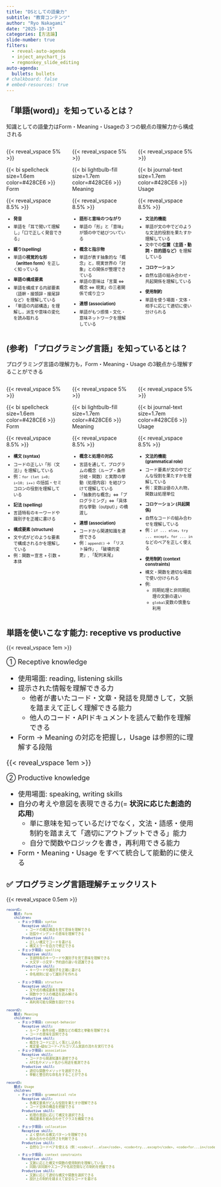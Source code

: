 ```yaml
---
title: "DSとしての語彙力"
subtitle: "教育コンテンツ"
author: "Ryo Nakagami"
date: "2025-10-15"
categories: [方法論]
slide-number: true
filters:
  - reveal-auto-agenda
  - inject_anychart_js
  - regmonkey_slide_editing
auto-agenda:
  bullets: bullets
# chalkboard: false
# embed-resources: true
---
```


## 「単語(word)」を知っているとは？
[知識としての語彙力はForm・Meaning・Usageの３つの観点の理解力から構成される]{.h2-submessage}

<!-- whole column start -->
:::::: {.columns} 

::::: {.column style="width: 33.3%; height:100%"}

{{< reveal_vspace 5% >}}

::::{.horizontal-keypoints-block style="height:75%;"}

:::{.block-header}

{{< bi spellcheck size=1.6em color=#428CE6 >}} Form
:::

{{< reveal_vspace 8.5% >}}

:::{.block .checkmark style="font-size:0.8em; padding-right:0.5em;"}

- **発音**

:::{.pl-5 .checkmark_none style="margin-top: -0.5em;"}

- 単語を「耳で聞いて理解し」「口で正しく発音できる」

:::

- **綴り(spelling)**

:::{.pl-5 .checkmark_none style="margin-top: -0.5em;"}

- 単語の**視覚的な形（written form）**を正しく知っている

:::

- **単語の構成要素**

:::{.pl-5 .checkmark_none style="margin-top: -0.5em;"}

- 単語を構成する内部要素（語幹・接頭辞・接尾辞など）を理解している
- 「単語の内部構造」を理解し，派生や意味の変化を読み取れる

:::


:::

::::
:::::


::::: {.column style="width: 33.3%; height:100%"}

{{< reveal_vspace 5% >}}

:::{.horizontal-keypoints-block style="height:75%;"}

:::{.block-header}
{{< bi lightbulb-fill size=1.7em color=#428CE6 >}} Meaning  
:::

{{< reveal_vspace 8.5% >}}

:::{.block .checkmark style="font-size:0.8em; padding-right:0.5em;"}

- **語形と意味のつながり**

:::{.pl-5 .checkmark_none style="margin-top: -0.5em;"}

- 単語の「形」と「意味」が頭の中で結びついている

:::

- **概念と指示物**

:::{.pl-5 .checkmark_none style="margin-top: -0.5em;"}

- 単語が表す抽象的な「概念」と，現実世界の「対象」との関係が整理できている
- 単語の意味は「言葉 ⇔ 概念 ⇔ 現実」の三者関係で成り立つ

:::

- **連想 (association)**

:::{.pl-5 .checkmark_none style="margin-top: -0.5em;"}

- 単語がもつ感情・文化・意味ネットワークを理解している

:::

:::
:::
:::::


::::: {.column style="width: 33.3%; height:100%"}

{{< reveal_vspace 5% >}}

::::{.horizontal-keypoints-block-no-border style="height:75%;"}

:::{.block-header}
{{< bi journal-text size=1.7em color=#428CE6 >}} Usage  
:::

{{< reveal_vspace 8.5% >}}

:::{.block .checkmark style="font-size:0.8em; padding-right:0.5em;"}

- **文法的機能**

:::{.pl-5 .checkmark_none style="margin-top: -0.5em;"}

- 単語が文の中でどのような文法的役割を果たすか理解している
- 文中での**位置（主語・動詞・目的語など）**を理解している

:::
- **コロケーション**

:::{.pl-5 .checkmark_none style="margin-top: -0.5em;"}

- 自然な語の組み合わせ・共起関係を理解している

:::

- **使用制約**

:::{.pl-5 .checkmark_none style="margin-top: -0.5em;"}

- 単語を使う場面・文体・相手に応じて適切に使い分けられる

:::

:::
::::
:::::

<!-- whole column end -->
::::::

## (参考) 「プログラミング言語」を知っているとは？
[プログラミング言語の理解力も，Form・Meaning・Usage の3観点から理解することができる]{.h2-submessage}

<!-- whole column start -->

:::::: {.columns}

::::: {.column style="width: 33.3%; height:100%"}

{{< reveal_vspace 5% >}}

::::{.horizontal-keypoints-block style="height:75%;"}

:::{.block-header}
{{< bi spellcheck size=1.6em color=#428CE6 >}} Form
:::

{{< reveal_vspace 8.5% >}}

:::{.block .checkmark style="font-size:0.8em; padding-right:0.5em;"}

- **構文 (syntax)**

:::{.pl-5 .checkmark_none style="margin-top: -0.5em;"}

- コードの正しい「形（文法）」を理解している
- 例：`for (let i=0; i<10; i++)` の括弧・セミコロンの役割を理解している

:::

- **記法 (spelling)**

:::{.pl-5 .checkmark_none style="margin-top: -0.5em;"}

- 言語特有のキーワードや識別子を正確に書ける

:::

- **構成要素 (structure)**

:::{.pl-5 .checkmark_none style="margin-top: -0.5em;"}

- 文や式がどのような要素で構成されるかを理解している
- 例：関数＝宣言 + 引数 + 本体

:::

:::
::::
:::::

::::: {.column style="width: 33.3%; height:100%"}

{{< reveal_vspace 5% >}}

:::{.horizontal-keypoints-block style="height:75%;"}

:::{.block-header}
{{< bi lightbulb-fill size=1.7em color=#428CE6 >}} Meaning
:::

{{< reveal_vspace 8.5% >}}

:::{.block .checkmark style="font-size:0.8em; padding-right:0.5em;"}

- **概念と処理の対応**

:::{.pl-5 .checkmark_none style="margin-top: -0.5em;"}

- 言語を通して，プログラムの概念（ループ・条件分岐・関数）と実際の挙動（処理内容）を結びつけて理解している
- 「抽象的な概念」⇔「プログラミング」⇔「具体的な挙動（output）」の橋渡し

:::

- **連想 (association)**

:::{.pl-5 .checkmark_none style="margin-top: -0.5em;"}

- コードから関連知識を連想できる
- 例：`append()` → 「リスト操作」, 「破壊的変更」, 「配列末尾」

:::

:::
:::
:::::

::::: {.column style="width: 33.3%; height:100%"}

{{< reveal_vspace 5% >}}

::::{.horizontal-keypoints-block-no-border style="height:75%;"}

:::{.block-header}
{{< bi journal-text size=1.7em color=#428CE6 >}} Usage
:::

{{< reveal_vspace 8.5% >}}

:::{.block .checkmark style="font-size:0.8em; padding-right:0.5em;"}

- **文法的機能 (grammatical role)**

:::{.pl-5 .checkmark_none style="margin-top: -0.5em;"}

- コード要素が文の中でどんな役割を果たすかを理解している
- 例：変数は値の入れ物，関数は処理単位

:::

- **コロケーション (共起関係)**

:::{.pl-5 .checkmark_none style="margin-top: -0.5em;"}

- 自然なコードの組み合わせを理解している
- 例：`if ... else`，`try ... except`，`for ... in` などのペアを正しく使える
:::

- **使用制約 (context constraints)**

:::{.pl-5 .checkmark_none style="margin-top: -0.5em;"}

- 構文・関数を適切な場面で使い分けられる
- 例: 
  - 同期処理と非同期処理の文脈の違い
  - `global`変数の慎重な利用

:::

:::
::::
:::::

<!-- whole column end -->

::::::

## 単語を使いこなす能力: receptive vs productive
{{< reveal_vspace 1em >}}

::::{.summary-container style="font-size:1.3em;"}

:::: {.info-box}

[① Receptive knowledge]{.info-box-title}

::: {.info-contents}

- 使用場面: reading, listening skills 
- 提示された情報を理解できる力
  - 他者が書いたコード・文章・発話を見聞きして，文脈を踏まえて正しく理解できる能力
  - 他人のコード・APIドキュメントを読んで動作を理解できる
- Form → Meaning の対応を把握し，Usage は参照的に理解する段階

:::
::::

{{< reveal_vspace 1em >}}

:::: {.info-box}

[② Productive knowledge]{.info-box-title}

::: {.info-contents}

- 使用場面: speaking, writing skills
- 自分の考えや意図を表現できる力(= **状況に応じた創造的応用**)
  - 単に意味を知っているだけでなく，文法・語感・使用制約を踏まえて「適切にアウトプットできる」能力
  - 自分で関数やロジックを書き，再利用できる能力
- Form・Meaning・Usage をすべて統合して能動的に使える

:::
::::

::::

## ✅ プログラミング言語理解チェックリスト

{{< reveal_vspace 0.5em >}}

::::{.custom-table style="height:90%; font-size: 0.8em !important;"}
:::{.yaml2grouptable style="width:110%; height:90%; font-size:0.9em;" .position-left-30 data-col-widths="[12,15,36,37]"}

```yml
record1:
    観点: Form
    children:
      - チェック項目: syntax
        Receptive skill:
          - コードの構文構造を見て意味を理解できる
          - 括弧やインデントの意味を理解できる
        Productive skill:
          - 正しい構文でコードを書ける
          - 構文エラーを自力で修正できる
      - チェック項目: spelling
        Receptive skill:
          - 言語特有のキーワードや識別子を見て意味を理解できる
          - 大文字・小文字・予約語の違いを認識できる
        Productive skill:
          - キーワードや識別子を正確に書ける
          - 命名規則に従って識別子を作れる

      - チェック項目: structure
        Receptive skill:
          - 文や式の構成要素を理解できる
          - 関数やクラスの構造を読み解ける
        Productive skill:
          - 再利用可能な関数を設計できる

record2:
    観点: Meaning
    children:
      - チェック項目: concept-behavior
        Receptive skill:
          - ループ・条件分岐・関数などの概念と挙動を理解できる
          - コードの意味を説明できる
        Productive skill:
          - 概念をコードに正しく落とし込める
          - 推定量→疑似コード→アルゴリズム実装の流れを実行できる
      - チェック項目: association
        Receptive skill:
          - コードから関連知識を連想できる
          - API名やメソッド名から用途を推測できる
        Productive skill:
          - 適切な関数やメソッドを選択できる
          - 挙動と整合的な命名をすることができる

record3:
    観点: Usage
    children:
      - チェック項目: grammatical role
        Receptive skill:
          - 各構文要素がどんな役割を果たすか理解できる
          - コード全体の構造を把握できる
        Productive skill:
          - 処理の意図に応じて構文を選択できる
          - 構成要素を組み合わせてクラスを構築できる

      - チェック項目: collocation
        Receptive skill:
          - よく使われる構文パターンを理解できる
          - 組み合わせの自然さを判断できる
        Productive skill:
          - 自然なコードペアを使える（例：<code>if...else</code>, <code>try...except</code>, <code>for...in</code>）

      - チェック項目: context constraints
        Receptive skill:
          - 文脈に応じた構文や関数の使用制約を理解している
          - 同期/非同期やスコープや名前空間などの制約を把握できる
        Productive skill:
          - 文脈に応じて適切な構文や関数を選択できる
          - 設計上の制約を踏まえて安全なコードを書ける

```

:::
::::

## Receptive → Productive → Scalableの順番で知識を確立する

:::::{.hop-step-jump-container style="height:90%;"}

<!-- 1st step -->

::::{.step .step-1}
:::{.step-number}

Learn-by-Thinking

:::
:::{.step-title}

Receptive Knowldgeの確立

:::
:::{.info-content}

- 論文やOSSライブラリーを見て理解する
- 理論や概念の背景を整理する
- 単語・構文・仕組みを頭の中でマッピングする
- 問題や課題の意味を解釈できるようになる

:::
::::

<!-- 2nd step -->

::::{.step .step-2}
:::{.step-number}

Learn-by-Doing

:::
:::{.step-title}

Productive Knowldgeの確立

:::
:::{.info-content}

- 実際に手を動かしてコードを書く・課題を解く
- フィードバックを受けながら理解を修正する
- 推定量→疑似コード→実装の流れを実現する
- 課題解決や実務で活用可能なスキルへ昇華する

:::
::::

<!-- 3rd step -->

::::{.step .step-3}
:::{.step-number}

Expand-your-knowledge

:::
:::{.step-title}

Scalable Knowldgeの確立

:::
:::{.info-content}

- 習得した知見を整理し，関連知識と結びつける
- 他の課題や領域への応用方法を考える
- 自分の知識を言語化して共有する
- 他人を巻き込み，知識をスケールさせる

:::
::::
:::::



## References

:::: {.columns}
::: {.column .book-image style="padding-top: 2em"}

![research-writing](./writing-for-academic-purposes.png)

:::

::: {.column .book-info}
### 書籍情報

| | |
|----------|------|
| タイトル  |[Writing for Academic Purposes 英作文を卒業して英語論文を書く](https://www.hituzi.co.jp/books/490.html)|
| 著者     |  田地野 彰，ティム・スチュワート，デビッド・ダルスキー 編 |
| 発売日   | 2010/4/1 |
| ISBN     | 978-4-89476-490-3 |
| 体裁     |   単行本，213ページ   |



### この本の内容

- 大学・大学院生を対象とした，英語によるアカデミックライティングのガイドブック
- 「学術的文章の基礎理解 → 実践的執筆スキル → 執筆現場での応用」という三段構成で，アカデミックライティングの実践の仕方を解説


:::
::::
